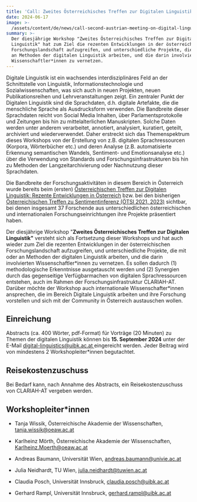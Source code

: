 ```yaml
---
title: 'Call: Zweites Österreichisches Treffen zur Digitalen Linguistik'
date: 2024-06-17
image: >-
  /assets/content/de/news/call-second-austrian-meeting-on-digital-linguistics/image.webp
summary: >-
  Der diesjährige Workshop "Zweites Österreichisches Treffen zur Digitalen
  Linguistik" hat zum Ziel die rezenten Entwicklungen in der österreichischen
  Forschungslandschaft aufzugreifen, und unterschiedliche Projekte, die mit oder
  an Methoden der digitalen Linguistik arbeiten, und die darin involvierten
  Wissenschaftler*innen zu vernetzen.
---
```

Digitale Linguistik ist ein wachsendes interdisziplinäres Feld an der Schnittstelle von Linguistik, Informationstechnologie und Sozialwissenschaften, was sich auch in neuen Projekten, neuen Publikationsreihen und Lehrveranstaltungen zeigt. Ein zentraler Punkt der Digitalen Linguistik sind die Sprachdaten, d.h. digitale Artefakte, die die menschliche Sprache als Ausdrucksform verwenden. Die Bandbreite dieser Sprachdaten reicht von Social Media Inhalten, über Parlamentsprotokolle und Zeitungen bis hin zu mittelalterlichen Manuskripten. Solche Daten werden unter anderem verarbeitet, annotiert, analysiert, kuratiert, geteilt, archiviert und wiederverwendet. Daher erstreckt sich das Themenspektrum dieses Workshops von der Erstellung von z.B. digitalen Sprachressourcen (Korpora, Wörterbücher etc.) und deren Analyse (z.B. automatisierte Erkennung semantischen Wandels, Sentiment- und Emotionsanalyse etc.) über die Verwendung von Standards und Forschungsinfrastrukturen bis hin zu Methoden der Langzeitarchivierung oder Nachnutzung dieser Sprachdaten.

Die Bandbreite der Forschungsaktivitäten in diesem Bereich in Österreich wurde bereits beim (ersten) [Österreichischen Treffen zur Digitalen Linguistik: Rezente Entwicklungen in Österreich](https://clariah.at/de/events/digital-linguistics-recent-developments-in-austria-olt-2023/) bzw. bei den bisherigen [Österreichischen Treffen zu Sentimentinferenz (ÖTSI 2021, 2023)](https://evsl.univie.ac.at/digital-philology/oesterreichisches-treffen-zu-sentimentinferenz-oetsi/) sichtbar, bei denen insgesamt 37 Forschende aus unterschiedlichen österreichischen und internationalen Forschungseinrichtungen ihre Projekte präsentiert haben.

Der diesjährige Workshop "**Zweites Österreichisches Treffen zur Digitalen Linguistik"** versteht sich als Fortsetzung dieser Workshops und hat auch wieder zum Ziel die rezenten Entwicklungen in der österreichischen Forschungslandschaft aufzugreifen, und unterschiedliche Projekte, die mit oder an Methoden der digitalen Linguistik arbeiten, und die darin involvierten Wissenschaftler\*innen zu vernetzen. Es sollen dadurch (1) methodologische Erkenntnisse ausgetauscht werden und (2) Synergien durch das gegenseitige Verfügbarmachen von digitalen Sprachressourcen entstehen, auch im Rahmen der Forschungsinfrastruktur CLARIAH-AT. Darüber möchte der Workshop auch internationale Wissenschafter\*innen ansprechen, die im Bereich Digitale Linguistik arbeiten und ihre Forschung vorstellen und sich mit der Community in Österreich austauschen wollen.

## Einreichung

Abstracts (ca. 400 Wörter, pdf-Format) für Vorträge (20 Minuten) zu Themen der digitalen Linguistik können bis **15. September 2024** unter der E-Mail [digital-linguistics@uibk.ac.at ](http://digital-linguistics@uibk.ac.at)eingereicht werden. Jeder Beitrag wird von mindestens 2 Workshopleiter\*innen begutachtet.

## Reisekostenzuschuss

Bei Bedarf kann, nach Annahme des Abstracts, ein Reisekostenzuschuss von CLARIAH-AT vergeben werden.

## Workshopleiter\*innen

* Tanja Wissik, Österreichische Akademie der Wissenschaften, [tanja.wissik@oeaw.ac.at](mailto:tanja.wissik@oeaw.ac.at)

* Karlheinz Mörth, Österreichische Akademie der Wissenschaften, [Karlheinz.Moerth@oeaw.ac.at](mailto:Karlheinz.Moerth@oeaw.ac.at)

* Andreas Baumann, Universität Wien, [andreas.baumann@univie.ac.at](mailto:andreas.baumann@univie.ac.at)

* Julia Neidhardt, TU Wien, [julia.neidhardt@tuwien.ac.at](mailto:julia.neidhardt@tuwien.ac.at) 

* Claudia Posch, Universität Innsbruck, [claudia.posch@uibk.ac.at](mailto:claudia.posch@uibk.ac.at)

* Gerhard Rampl, Universität Innsbruck, [gerhard.rampl@uibk.ac.at](mailto:gerhard.rampl@uibk.ac.at)
